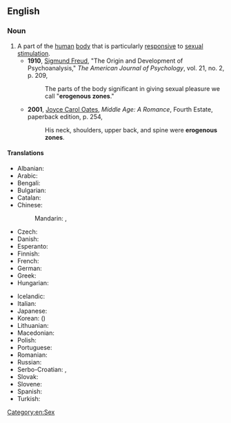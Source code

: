 ==English==

===Noun===
{{wikipedia}}
{{en-noun|sg=[[erogenous]] [[zone]]}}

# A part of the [[human]] [[body]] that is particularly [[responsive]] to [[sexual]] [[stimulation]].
#* '''1910''', [[w:Sigmund_Freud|Sigmund Freud]], "The Origin and Development of Psychoanalysis," ''The American Journal of Psychology'', vol. 21, no. 2, p. 209,
#*: The parts of the body significant in giving sexual pleasure we call "'''erogenous zones'''."
#* '''2001''', [[w:Joyce Carol Oates|Joyce Carol Oates]], ''Middle Age: A Romance'', Fourth Estate, paperback edition, p. 254,
#*: His neck, shoulders, upper back, and spine were '''erogenous zones'''.

====Translations====
{{trans-top|erogenous zone}}
* Albanian: {{t-|sq|zonë erogjene|f}}
* Arabic: {{t-|ar|منطقة الشهوة الجنسية|f|tr=minTaqat al-shahwa al-jinsíyya|sc=Arab}}
* Bengali: {{t-|bn|কামোদ্দীপক অঙ্গপ্রত্যঙ্গ|tr=kamoddipôk ôngôprôttôngô|sc=Beng}}
* Bulgarian: {{t-|bg|ерогенна зона|f|sc=Cyrl}}
* Catalan: {{t-|ca|zona erògena|f}}
* Chinese:
*: Mandarin: {{t|cmn|性感帶|sc=Hani}}, {{t|cmn|性感带|tr=xìnggǎndài|sc=Hani}}
* Czech: {{t-|cs|erotogenní zóna|f}}
* Danish: {{t-|da|erogen zone}}
* Esperanto: {{t-|eo|erotogena zono}}
* Finnish: {{t-|fi|erogeeninen alue}}
* French: {{t+|fr|zone érogène|f}}
* German: {{t-|de|erogene Zone|f}}
* Greek: {{t-|el|ερωτογενή ζώνη|f}}
* Hungarian: {{t-|hu|erogén zóna}}
{{trans-mid}}
* Icelandic: {{t-|is|kynnæmissvæði|n}}
* Italian: {{t-|it|zona erogena|f}}
* Japanese: {{t-|ja|性感帯|tr=[[せいかんたい]], seikantai}}
* Korean: {{t-|ko|성감대|tr=seong-gamdae|sc=Kore}} ({{t-|ko|性感帯|sc=Kore}})
* Lithuanian: {{t-|lt|erogeninė zona|f}}
* Macedonian: {{t-|mk|ерогена зона|f|tr=erogéna zóna}}
* Polish: {{t+|pl|strefa erogenna|f}}
* Portuguese: {{t-|pt|zona erógena|f}}
* Romanian: {{t-|ro|zonă erogenă|f}}
* Russian: {{t-|ru|эрогенная зона|f|tr=erogénnaja zóna}}
* Serbo-Croatian: {{t-|sh|erogena zona|f}}, {{t-|sh|ерогена зона|f}}
* Slovak: {{t-|sk|erotogénna zóna|f}}
* Slovene: {{t-|sl|erogena cona|f}}
* Spanish: {{t-|es|zona erógena|f}}
* Turkish: {{t-|tr|erojen bölge}}
{{trans-bottom}}

[[Category:en:Sex]]